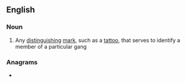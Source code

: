 ==English==
{{wikipedia}}

===Noun===
{{en-noun}}

# Any [[distinguishing]] [[mark]], such as a [[tattoo]], that serves to identify a member of a particular gang

===Anagrams===
* {{l|en|snagging}}